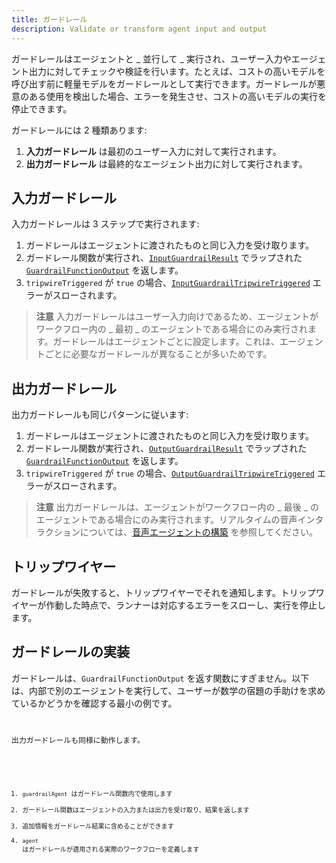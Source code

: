 ```yaml
---
title: ガードレール
description: Validate or transform agent input and output
---
```



ガードレールはエージェントと _ 並行して _ 実行され、ユーザー入力やエージェント出力に対してチェックや検証を行います。たとえば、コストの高いモデルを呼び出す前に軽量モデルをガードレールとして実行できます。ガードレールが悪意のある使用を検出した場合、エラーを発生させ、コストの高いモデルの実行を停止できます。

ガードレールには 2 種類あります:

1. **入力ガードレール** は最初のユーザー入力に対して実行されます。
2. **出力ガードレール** は最終的なエージェント出力に対して実行されます。

## 入力ガードレール

入力ガードレールは 3 ステップで実行されます:

1. ガードレールはエージェントに渡されたものと同じ入力を受け取ります。
2. ガードレール関数が実行され、[`InputGuardrailResult`](/openai-agents-js/openai/agents/interfaces/inputguardrailresult) でラップされた [`GuardrailFunctionOutput`](/openai-agents-js/openai/agents/interfaces/guardrailfunctionoutput) を返します。
3. `tripwireTriggered` が `true` の場合、[`InputGuardrailTripwireTriggered`](/openai-agents-js/openai/agents/classes/inputguardrailtripwiretriggered) エラーがスローされます。

> **注意**
> 入力ガードレールはユーザー入力向けであるため、エージェントがワークフロー内の _ 最初 _ のエージェントである場合にのみ実行されます。ガードレールはエージェントごとに設定します。これは、エージェントごとに必要なガードレールが異なることが多いためです。

## 出力ガードレール

出力ガードレールも同じパターンに従います:

1. ガードレールはエージェントに渡されたものと同じ入力を受け取ります。
2. ガードレール関数が実行され、[`OutputGuardrailResult`](/openai-agents-js/openai/agents/interfaces/outputguardrailresult) でラップされた [`GuardrailFunctionOutput`](/openai-agents-js/openai/agents/interfaces/guardrailfunctionoutput) を返します。
3. `tripwireTriggered` が `true` の場合、[`OutputGuardrailTripwireTriggered`](/openai-agents-js/openai/agents/classes/outputguardrailtripwiretriggered) エラーがスローされます。

> **注意**
> 出力ガードレールは、エージェントがワークフロー内の _ 最後 _ のエージェントである場合にのみ実行されます。リアルタイムの音声インタラクションについては、[音声エージェントの構築](/openai-agents-js/ja/guides/voice-agents/build#guardrails) を参照してください。

## トリップワイヤー

ガードレールが失敗すると、トリップワイヤーでそれを通知します。トリップワイヤーが作動した時点で、ランナーは対応するエラーをスローし、実行を停止します。

## ガードレールの実装

ガードレールは、`GuardrailFunctionOutput` を返す関数にすぎません。以下は、内部で別のエージェントを実行して、ユーザーが数学の宿題の手助けを求めているかどうかを確認する最小の例です。

<Code
  lang="typescript"
  code={inputGuardrailExample}
  title="入力ガードレールの例"
/>

出力ガードレールも同様に動作します。

<Code
  lang="typescript"
  code={outputGuardrailExample}
  title="出力ガードレールの例"
/>

1. `guardrailAgent` はガードレール関数内で使用します
2. ガードレール関数はエージェントの入力または出力を受け取り、結果を返します
3. 追加情報をガードレール結果に含めることができます
4. `agent` はガードレールが適用される実際のワークフローを定義します
